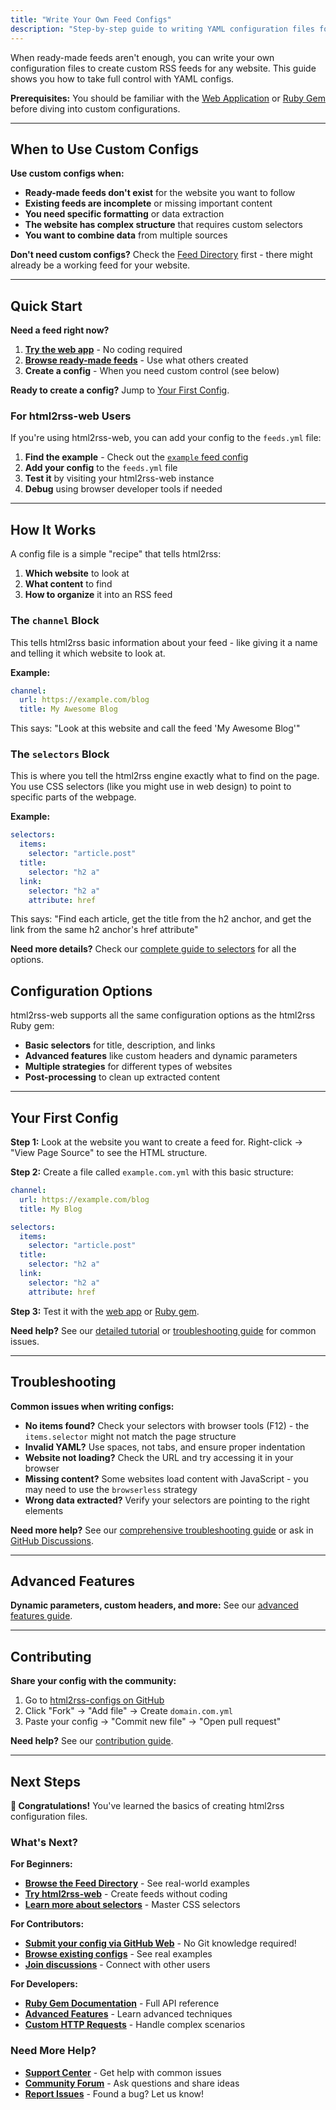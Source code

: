 ```yaml
---
title: "Write Your Own Feed Configs"
description: "Step-by-step guide to writing YAML configuration files for custom RSS feeds. Take control when ready-made feeds aren't enough."
---
```


When ready-made feeds aren't enough, you can write your own configuration files to create custom RSS feeds for any website. This guide shows you how to take full control with YAML configs.

**Prerequisites:** You should be familiar with the [Web Application](/web-application/getting-started) or [Ruby Gem](/ruby-gem/installation) before diving into custom configurations.

---

## When to Use Custom Configs

**Use custom configs when:**

- **Ready-made feeds don't exist** for the website you want to follow
- **Existing feeds are incomplete** or missing important content
- **You need specific formatting** or data extraction
- **The website has complex structure** that requires custom selectors
- **You want to combine data** from multiple sources

**Don't need custom configs?** Check the [Feed Directory](/feed-directory/) first - there might already be a working feed for your website.

---

## Quick Start

**Need a feed right now?**

1. **[Try the web app](/web-application/getting-started)** - No coding required
2. **[Browse ready-made feeds](/feed-directory/)** - Use what others created
3. **Create a config** - When you need custom control (see below)

**Ready to create a config?** Jump to [Your First Config](#your-first-config).

### For html2rss-web Users

If you're using html2rss-web, you can add your config to the `feeds.yml` file:

1. **Find the example** - Check out the [`example` feed config](https://github.com/html2rss/html2rss-web/blob/master/config/feeds.yml#L9)
2. **Add your config** to the `feeds.yml` file
3. **Test it** by visiting your html2rss-web instance
4. **Debug** using browser developer tools if needed

---

## How It Works

A config file is a simple "recipe" that tells html2rss:

1. **Which website** to look at
2. **What content** to find
3. **How to organize** it into an RSS feed

### The `channel` Block

This tells html2rss basic information about your feed - like giving it a name and telling it which website to look at.

**Example:**

```yaml
channel:
  url: https://example.com/blog
  title: My Awesome Blog
```

This says: "Look at this website and call the feed 'My Awesome Blog'"

### The `selectors` Block

This is where you tell the html2rss engine exactly what to find on the page. You use CSS selectors (like you might use in web design) to point to specific parts of the webpage.

**Example:**

```yaml
selectors:
  items:
    selector: "article.post"
  title:
    selector: "h2 a"
  link:
    selector: "h2 a"
    attribute: href
```

This says: "Find each article, get the title from the h2 anchor, and get the link from the same h2 anchor's href attribute"

**Need more details?** Check our [complete guide to selectors](/ruby-gem/reference/selectors/) for all the options.

## Configuration Options

html2rss-web supports all the same configuration options as the html2rss Ruby gem:

- **Basic selectors** for title, description, and links
- **Advanced features** like custom headers and dynamic parameters
- **Multiple strategies** for different types of websites
- **Post-processing** to clean up extracted content

---

## Your First Config

**Step 1:** Look at the website you want to create a feed for. Right-click → "View Page Source" to see the HTML structure.

**Step 2:** Create a file called `example.com.yml` with this basic structure:

```yaml
channel:
  url: https://example.com/blog
  title: My Blog

selectors:
  items:
    selector: "article.post"
  title:
    selector: "h2 a"
  link:
    selector: "h2 a"
    attribute: href
```

**Step 3:** Test it with the [web app](/web-application/) or [Ruby gem](/ruby-gem/installation).

**Need help?** See our [detailed tutorial](/ruby-gem/tutorials/your-first-feed/) or [troubleshooting guide](/support/troubleshooting) for common issues.

---

## Troubleshooting

**Common issues when writing configs:**

- **No items found?** Check your selectors with browser tools (F12) - the `items.selector` might not match the page structure
- **Invalid YAML?** Use spaces, not tabs, and ensure proper indentation
- **Website not loading?** Check the URL and try accessing it in your browser
- **Missing content?** Some websites load content with JavaScript - you may need to use the `browserless` strategy
- **Wrong data extracted?** Verify your selectors are pointing to the right elements

**Need more help?** See our [comprehensive troubleshooting guide](/support/troubleshooting) or ask in [GitHub Discussions](https://github.com/orgs/html2rss/discussions).

---

## Advanced Features

**Dynamic parameters, custom headers, and more:** See our [advanced features guide](/ruby-gem/how-to/advanced-features/).

---

## Contributing

**Share your config with the community:**

1. Go to [html2rss-configs on GitHub](https://github.com/html2rss/html2rss-configs)
2. Click "Fork" → "Add file" → Create `domain.com.yml`
3. Paste your config → "Commit new file" → "Open pull request"

**Need help?** See our [contribution guide](https://github.com/html2rss/html2rss-configs/blob/main/CONTRIBUTING.md).

---

## Next Steps

**🎉 Congratulations!** You've learned the basics of creating html2rss configuration files.

### What's Next?

**For Beginners:**

- **[Browse the Feed Directory](/feed-directory/)** - See real-world examples
- **[Try html2rss-web](/web-application/getting-started)** - Create feeds without coding
- **[Learn more about selectors](/ruby-gem/reference/selectors/)** - Master CSS selectors

**For Contributors:**

- **[Submit your config via GitHub Web](https://github.com/html2rss/html2rss-configs)** - No Git knowledge required!
- **[Browse existing configs](https://github.com/html2rss/html2rss-configs/tree/master/lib/html2rss/configs)** - See real examples
- **[Join discussions](https://github.com/orgs/html2rss/discussions)** - Connect with other users

**For Developers:**

- **[Ruby Gem Documentation](/ruby-gem/)** - Full API reference
- **[Advanced Features](/ruby-gem/how-to/advanced-features/)** - Learn advanced techniques
- **[Custom HTTP Requests](/ruby-gem/how-to/custom-http-requests/)** - Handle complex scenarios

### Need More Help?

- **[Support Center](/support/)** - Get help with common issues
- **[Community Forum](https://github.com/html2rss/html2rss-configs/discussions)** - Ask questions and share ideas
- **[Report Issues](https://github.com/html2rss/html2rss-configs/issues)** - Found a bug? Let us know!
